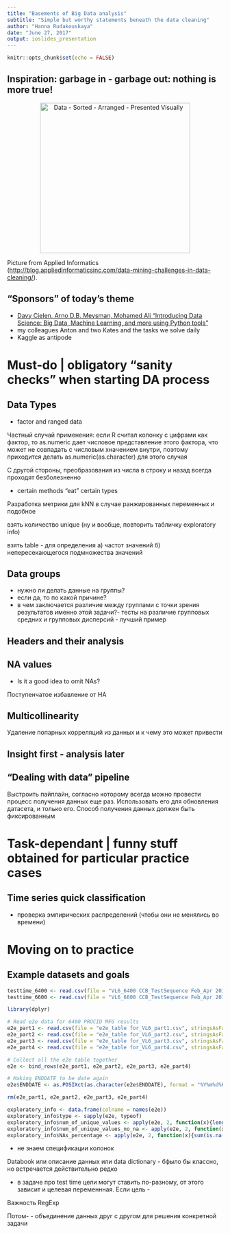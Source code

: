 ```yaml
---
title: "Basements of Big Data analysis"
subtitle: "Simple but worthy statements beneath the data cleaning"
author: "Hanna Rudakouskaya"
date: "June 27, 2017"
output: ioslides_presentation
---
```


```r
knitr::opts_chunk$set(echo = FALSE)
```

## Inspiration: garbage in - garbage out: nothing is more true!

<center><img src="images/data-cleaning-inspiration.png" alt="Data - Sorted - Arranged - Presented Visually" style="height: 350px;"/></center>

Picture from Applied Informatics (<http://blog.appliedinformaticsinc.com/data-mining-challenges-in-data-cleaning/>).

## "Sponsors" of today's theme

- [Davy Cielen, Arno D.B. Meysman, Mohamed Ali "Introducing Data Science: Big Data, Machine Learning, and more using Python tools"](https://www.manning.com/books/introducing-data-science)
- my colleagues Anton and two Kates and the tasks we solve daily
- Kaggle as antipode

# Must-do | obligatory "sanity checks" when starting DA process

## Data Types

- factor and ranged data

Частный случай применения: если R считал колонку с цифрами как фактор, то as.numeric дает числовое представление этого фактора, что может не совпадать с числовым хначением внутри, поэтому приходится делать as.numeric(as.character) для этого случая

С другой стороны, преобразования из числа в строку и назад всегда проходят безболезненно

- certain methods "eat" certain types

Разработка метрики для kNN в случае ранжированных переменных и подобное

взять количество unique (ну и вообще, повторить табличку exploratory info)

взять table - для определения а) частот значений б) непересекающегося подмножества значений

## Data groups

- нужно ли делать данные на группы?
- если да, то по какой причине?
- в чем заключается различие между группами с точки зрения результатов именно этой задачи?- тесты на различие групповых средних и групповых дисперсий - лучший пример

## Headers and their analysis

## NA values

- Is it a good idea to omit NAs?

Поступенчатое избавление от НА

## Multicollinearity

Удаление попарных корреляций из данных и к чему это может привести

## Insight first - analysis later

## "Dealing with data" pipeline

Выстроить пайплайн, согласно которому всегда можно провести процесс получения данных еще раз. Использовать его для обновления датасета, и только его. Способ получения данных должен быть фиксированным

## 

# Task-dependant | funny stuff obtained for particular practice cases

## Time series quick classification

- проверка эмпирических распределений (чтобы они не менялись во времени)

# Moving on to practice

## Example datasets and goals

```r
testtime_6400 <- read.csv(file = "VL6_6400 CCB_TestSequence Feb_Apr 2017 testcode VL6X54A.csv", stringsAsFactors = FALSE)
testtime_6600 <- read.csv(file = "VL6_6600 CCB_TestSequence Feb_Apr 2017 testcode VL6X54A.csv", stringsAsFactors = FALSE)
```

```r
library(dplyr)

# Read e2e data for 6400 PROCID MFG results
e2e_part1 <- read.csv(file = "e2e_table for_VL6_part1.csv", stringsAsFactors = FALSE)
e2e_part2 <- read.csv(file = "e2e_table for_VL6_part2.csv", stringsAsFactors = FALSE)
e2e_part3 <- read.csv(file = "e2e_table for_VL6_part3.csv", stringsAsFactors = FALSE)
e2e_part4 <- read.csv(file = "e2e_table for_VL6_part4.csv", stringsAsFactors = FALSE)

# Collect all the e2e table together
e2e <- bind_rows(e2e_part1, e2e_part2, e2e_part3, e2e_part4)

# Making ENDDATE to be date again
e2e$ENDDATE <- as.POSIXct(as.character(e2e$ENDDATE), format = "%Y%m%d%H%M%S", tz = "")

rm(e2e_part1, e2e_part2, e2e_part3, e2e_part4)
```

```r
exploratory_info <- data.frame(colname = names(e2e))
exploratory_info$type <- sapply(e2e, typeof)
exploratory_info$num_of_unique_values <- apply(e2e, 2, function(x){length(unique(x))})
exploratory_info$num_of_unique_values_no_na <- apply(e2e, 2, function(x){ifelse(sum(is.na(x)) > 0, as.integer(length(unique(x)) -1), length(unique(x)))})
exploratory_info$NAs_percentage <- apply(e2e, 2, function(x){sum(is.na(x))/length(x)*100})
```



- не знаем спецификации колонок


Databook или описание данных или data dictionary - бфыло бы классно, но встречается действительно редко

- в задаче про test time цели могут ставить по-разному, от этого зависит и целевая переменнная. Если цель - 


Важность RegExp


Потом- - объединение данных друг с другом для решения конкретной задачи

